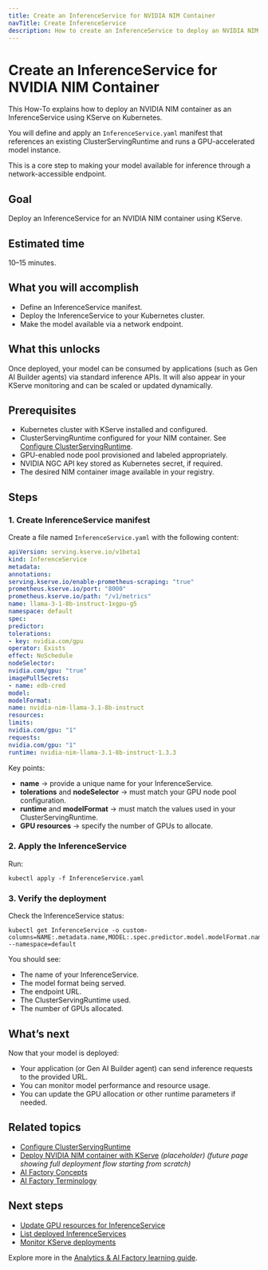 ```yaml
---
title: Create an InferenceService for NVIDIA NIM Container
navTitle: Create InferenceService
description: How to create an InferenceService to deploy an NVIDIA NIM container with KServe on Kubernetes.
---
```


# Create an InferenceService for NVIDIA NIM Container

This How-To explains how to deploy an NVIDIA NIM container as an InferenceService using KServe on Kubernetes.

You will define and apply an `InferenceService.yaml` manifest that references an existing ClusterServingRuntime and runs a GPU-accelerated model instance.

This is a core step to making your model available for inference through a network-accessible endpoint.

## Goal

Deploy an InferenceService for an NVIDIA NIM container using KServe.

## Estimated time

10–15 minutes.

## What you will accomplish

- Define an InferenceService manifest.
- Deploy the InferenceService to your Kubernetes cluster.
- Make the model available via a network endpoint.

## What this unlocks

Once deployed, your model can be consumed by applications (such as Gen AI Builder agents) via standard inference APIs.
It will also appear in your KServe monitoring and can be scaled or updated dynamically.

## Prerequisites

- Kubernetes cluster with KServe installed and configured.
- ClusterServingRuntime configured for your NIM container.
See [Configure ClusterServingRuntime](./configure-serving-runtime).
- GPU-enabled node pool provisioned and labeled appropriately.
- NVIDIA NGC API key stored as Kubernetes secret, if required.
- The desired NIM container image available in your registry.

## Steps

### 1. Create InferenceService manifest

Create a file named `InferenceService.yaml` with the following content:
```yaml
apiVersion: serving.kserve.io/v1beta1
kind: InferenceService
metadata:
annotations:
serving.kserve.io/enable-prometheus-scraping: "true"
prometheus.kserve.io/port: "8000"
prometheus.kserve.io/path: "/v1/metrics"
name: llama-3-1-8b-instruct-1xgpu-g5
namespace: default
spec:
predictor:
tolerations:
- key: nvidia.com/gpu
operator: Exists
effect: NoSchedule
nodeSelector:
nvidia.com/gpu: "true"
imagePullSecrets:
- name: edb-cred
model:
modelFormat:
name: nvidia-nim-llama-3.1-8b-instruct
resources:
limits:
nvidia.com/gpu: "1"
requests:
nvidia.com/gpu: "1"
runtime: nvidia-nim-llama-3.1-8b-instruct-1.3.3
```
Key points:

- **name** → provide a unique name for your InferenceService.
- **tolerations** and **nodeSelector** → must match your GPU node pool configuration.
- **runtime** and **modelFormat** → must match the values used in your ClusterServingRuntime.
- **GPU resources** → specify the number of GPUs to allocate.

### 2. Apply the InferenceService

Run:
```shell
kubectl apply -f InferenceService.yaml
```
### 3. Verify the deployment

Check the InferenceService status:
```shell
kubectl get InferenceService -o custom-columns=NAME:.metadata.name,MODEL:.spec.predictor.model.modelFormat.name,URL:.status.address.url,RUNTIME:.spec.predictor.model.runtime,GPUs:.spec.predictor.model.resources.limits.nvidia\\.com/gpu --namespace=default
```
You should see:

- The name of your InferenceService.
- The model format being served.
- The endpoint URL.
- The ClusterServingRuntime used.
- The number of GPUs allocated.

## What’s next

Now that your model is deployed:

- Your application (or Gen AI Builder agent) can send inference requests to the provided URL.
- You can monitor model performance and resource usage.
- You can update the GPU allocation or other runtime parameters if needed.

## Related topics

- [Configure ClusterServingRuntime](./configure-serving-runtime)
- [Deploy NVIDIA NIM container with KServe](./deploy-nim-container) *(placeholder)*
*(future page showing full deployment flow starting from scratch)*
- [AI Factory Concepts](../explained-ai-factory-concepts)
- [AI Factory Terminology](../terminology)

## Next steps

- [Update GPU resources for InferenceService](./update-gpu-resources)
- [List deployed InferenceServices](./list-inferenceservices)
- [Monitor KServe deployments](#)

Explore more in the [Analytics & AI Factory learning guide](../learn/index).
